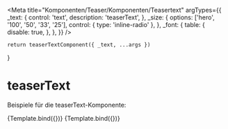 

<Meta
    title="Komponenten/Teaser/Komponenten/Teasertext"
    argTypes={{
        _text: {
            control: 'text',
            description: 'teaserText',
        },
        _size: {
            options: ['hero', '100', '50', '33', '25'],
            control: { type: 'inline-radio' },
        },
        _font: {
            table: {
                disable: true,
            },
        },
    }}
/>

    return teaserTextComponent({ _text, ...args })
}

# teaserText

Beispiele für die teaserText-Komponente:

<Preview withToolbar>
    <Story
        name="Teasertext"
        args={{
            _text: 'Dies ist der Teasertext eines normalen Teasers',
            _size: '50',
        }}
    >
        {Template.bind({})}
    </Story>
    <Story
        name="Teasertext Hero-Teaser"
        args={{
            _text: 'Dies ist der Teasertext eines Hero-Teasers',
            _size: 'hero',
            _font: 'md:text-base md:leading-4 lg:leading-5',
        }}
        parameters={{
            controls: {
                exclude: ['size'],
            },
        }}
    >
        {Template.bind({})}
    </Story>
</Preview>
